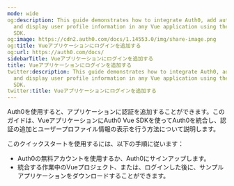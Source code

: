 ```yaml
---
mode: wide
og:description: This guide demonstrates how to integrate Auth0, add authentication,
  and display user profile information in any Vue application using the Auth0 Vue
  SDK.
og:image: https://cdn2.auth0.com/docs/1.14553.0/img/share-image.png
og:title: Vueアプリケーションにログインを追加する
og:url: https://auth0.com/docs/
sidebarTitle: Vueアプリケーションにログインを追加する
title: Vueアプリケーションにログインを追加する
twitter:description: This guide demonstrates how to integrate Auth0, add authentication,
  and display user profile information in any Vue application using the Auth0 Vue
  SDK.
twitter:title: Vueアプリケーションにログインを追加する
---
```




Auth0を使用すると、アプリケーションに認証を追加することができます。このガイドは、VueアプリケーションにAuth0 Vue SDKを使ってAuth0を統合し、認証の追加とユーザープロファイル情報の表示を行う方法について説明します。



このクイックスタートを使用するには、以下の手順に従います：

* Auth0の無料アカウントを使用するか、Auth0にサインアップします。
* 統合する作業中のVueプロジェクト、または、ログインした後に、サンプルアプリケーションをダウンロードすることができます。